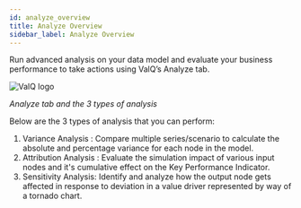 ```yaml
---
id: analyze_overview
title: Analyze Overview
sidebar_label: Analyze Overview
---
```



Run advanced analysis on your data model and evaluate your business performance to take actions using ValQ’s Analyze tab.

<div style={{ textAlign: "center" }}>
  <Zoom>
    <img
      alt="ValQ logo"
      src={useBaseUrl("/doc-images/analyze/analyze-tab.png")}
    />
  </Zoom>
</div>

*Analyze tab and the 3 types of analysis*

Below are the 3 types of analysis that you can perform:

1. <Link to={useBaseUrl("analysis/variance_analysis")}>
     Variance Analysis
   </Link>: Compare multiple series/scenario to calculate the absolute and percentage variance for each node in the model.
1. <Link to={useBaseUrl("analysis/attribution-analysis")}>
     Attribution Analysis
   </Link>: Evaluate the simulation impact of various input nodes and it's cumulative effect on the Key Performance Indicator.
1. <Link to={useBaseUrl('analysis/sensitivity-analysis')}>Sensitivity Analysis</Link>: Identify and analyze how the output node gets affected in response to deviation in a value driver represented by way of a tornado chart.